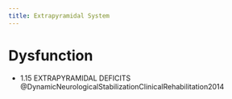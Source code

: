 ```yaml
---
title: Extrapyramidal System
---
```




# Dysfunction

::: {.callout}

- 1.15 EXTRAPYRAMIDAL DEFICITS @DynamicNeurologicalStabilizationClinicalRehabilitation2014

:::


